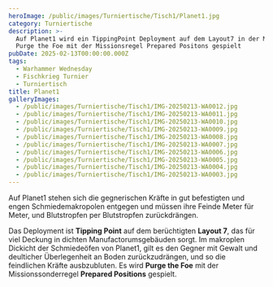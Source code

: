 ```yaml
---
heroImage: /public/images/Turniertische/Tisch1/Planet1.jpg
category: Turniertische
description: >-
  Auf Planet1 wird ein TippingPoint Deployment auf dem Layout7 in der Mission
  Purge the Foe mit der Missionsregel Prepared Positons gespielt
pubDate: 2025-02-13T00:00:00.000Z
tags:
  - Warhammer Wednesday
  - Fischkrieg Turnier
  - Turniertisch
title: Planet1
galleryImages:
  - /public/images/Turniertische/Tisch1/IMG-20250213-WA0012.jpg
  - /public/images/Turniertische/Tisch1/IMG-20250213-WA0011.jpg
  - /public/images/Turniertische/Tisch1/IMG-20250213-WA0010.jpg
  - /public/images/Turniertische/Tisch1/IMG-20250213-WA0009.jpg
  - /public/images/Turniertische/Tisch1/IMG-20250213-WA0008.jpg
  - /public/images/Turniertische/Tisch1/IMG-20250213-WA0007.jpg
  - /public/images/Turniertische/Tisch1/IMG-20250213-WA0006.jpg
  - /public/images/Turniertische/Tisch1/IMG-20250213-WA0005.jpg
  - /public/images/Turniertische/Tisch1/IMG-20250213-WA0004.jpg
  - /public/images/Turniertische/Tisch1/IMG-20250213-WA0003.jpg
---
```


Auf Planet1 stehen sich die gegnerischen Kräfte in gut befestigten und engen Schmiedemakropolen entgegen und müssen ihre Feinde Meter für Meter, und Blutstropfen per Blutstropfen zurückdrängen.

Das Deployment ist **Tipping Point** auf dem berüchtigten **Layout 7**, das für viel Deckung in dichten Manufactorumsgebäuden sorgt. Im makroplen Dickicht der Schmiedeöfen von Planet1, gilt es den Gegner mit Gewalt und deulticher Überlegenheit an Boden zurückzudrängen, und so die feindlichen Kräfte ausbzubluten. Es wird **Purge the Foe** mit der Missionssonderregel **Prepared Positions** gespielt.
